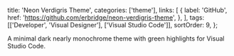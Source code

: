   title: 'Neon Verdigris Theme',
  categories: ['theme'],
  links: [
    {
      label: 'GitHub',
      href: 'https://github.com/erbridge/neon-verdigris-theme',
    },
  ],
  tags: [['Developer', 'Visual Designer'], ['Visual Studio Code']],
  sortOrder: 9,
};

A minimal dark nearly monochrome theme with green highlights for Visual Studio
Code.
